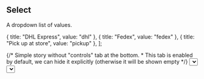 

<Meta title="Components/Select" />

## Select

A dropdown list of values.

  { title: "DHL Express", value: "dhl" },
  { title: "Fedex", value: "fedex" },
  { title: "Pick up at store", value: "pickup" },
];

<Preview>
  {/* Simple story without "controls" tab at the bottom.
   * This tab is enabled by default, we can hide it explicitly (otherwise it will be shown empty */}
  <Story name="Default" parameters={{ controls: { disable: true } }}>
    <Select options={options} />
  </Story>
  {/* Story with configurable controls (component props can be changed via UI).
   * To make controls available, we move component props into "args" prop of Story component.
   * Props passed to Story args will be configurable in controls tab.
   * Props passed directly to the component are not configurable.
   * In order to pass starting props, we wrap component in a function */}
  <Story
    name="With default text"
    args={{ defaultValue: "Select delivery...", options: options }}>
    {(args) => <Select {...args} />}
  </Story>
</Preview>
